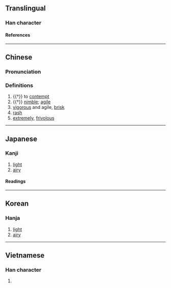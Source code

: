 {{character info/new}}
==Translingual==

===Han character===
{{Han char|rn=9|rad=人|as=11|sn=13|four=21291|canj=OMWF|ids=⿰亻票}}

====References====
{{Han ref|kx=0115.190|dkj=01047|dj=0246.070|hdz=10210.010|uh=50C4}}

----

==Chinese==
{{zh-forms}}

===Pronunciation===
{{zh-pron
|m=piào
|m-s=
|dg=
|c=piu1,piu3,piu5
|c-t=
|g=
|h=pfs=
|j=
|md=
|mn=
|mn-t=
|w=
|x=
|mc=y
|oc=y
|cat=a
}}

===Definitions===
{{zh-hanzi}}

# {{†}} to [[contempt]]
# {{†}} [[nimble]]; [[agile]]
# [[vigorous]] and agile, [[brisk]]
# [[rash]]
# [[extremely]], [[frivolous]]

----

==Japanese==

===Kanji===
{{ja-kanji|grade=|rs=人11}}

# [[light]]
# [[airy]]

====Readings====
{{ja-readings
|on=ひょう
|kun=かるい, かろんずる, すばやい
}}

----

==Korean==

===Hanja===
{{ko-hanja|표}}

# [[light]]
# [[airy]]

----

==Vietnamese==

===Han character===
{{vi-readings|reading=[[xỉu]]|rs=人11}}

# {{rfdef|vi|sort=人11}}